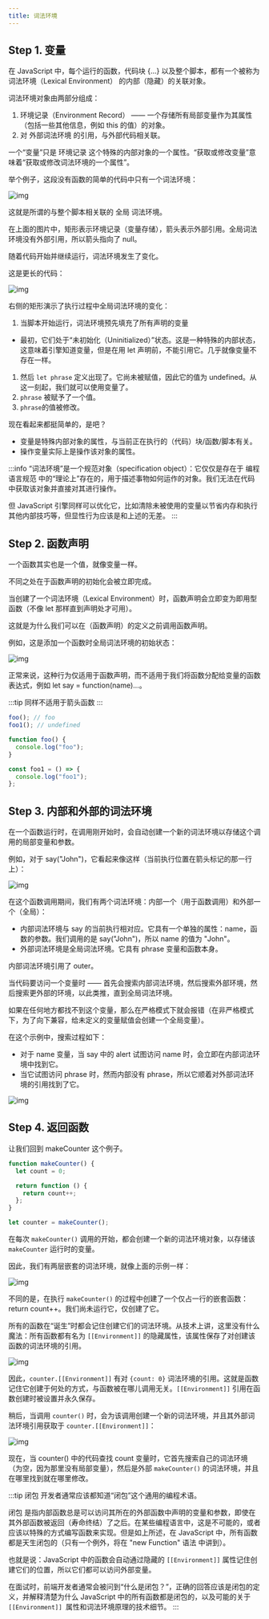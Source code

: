 ```yaml
---
title: 词法环境
---
```



<AuthorInfo />

## Step 1. 变量

在 JavaScript 中，每个运行的函数，代码块 {...} 以及整个脚本，都有一个被称为 词法环境（Lexical Environment） 的内部（隐藏）的关联对象。

词法环境对象由两部分组成：

1. 环境记录（Environment Record） —— 一个存储所有局部变量作为其属性（包括一些其他信息，例如 this 的值）的对象。
1. 对 外部词法环境 的引用，与外部代码相关联。

一个“变量”只是 环境记录 这个特殊的内部对象的一个属性。“获取或修改变量”意味着“获取或修改词法环境的一个属性”。

举个例子，这段没有函数的简单的代码中只有一个词法环境：

![img](https://zh.javascript.info/article/closure/lexical-environment-global.svg)

这就是所谓的与整个脚本相关联的 全局 词法环境。

在上面的图片中，矩形表示环境记录（变量存储），箭头表示外部引用。全局词法环境没有外部引用，所以箭头指向了 null。

随着代码开始并继续运行，词法环境发生了变化。

这是更长的代码：

![img](https://zh.javascript.info/article/closure/closure-variable-phrase.svg)

右侧的矩形演示了执行过程中全局词法环境的变化：

1. 当脚本开始运行，词法环境预先填充了所有声明的变量

- 最初，它们处于“未初始化（Uninitialized）”状态。这是一种特殊的内部状态，这意味着引擎知道变量，但是在用 let 声明前，不能引用它。几乎就像变量不存在一样。

1. 然后 `let phrase` 定义出现了。它尚未被赋值，因此它的值为 undefined。从这一刻起，我们就可以使用变量了。
1. `phrase` 被赋予了一个值。
1. `phrase`的值被修改。

现在看起来都挺简单的，是吧？

- 变量是特殊内部对象的属性，与当前正在执行的（代码）块/函数/脚本有关。
- 操作变量实际上是操作该对象的属性。

:::info
“词法环境”是一个规范对象（specification object）：它仅仅是存在于 编程语言规范 中的“理论上”存在的，用于描述事物如何运作的对象。我们无法在代码中获取该对象并直接对其进行操作。

但 JavaScript 引擎同样可以优化它，比如清除未被使用的变量以节省内存和执行其他内部技巧等，但显性行为应该是和上述的无差。
:::

## Step 2. 函数声明

一个函数其实也是一个值，就像变量一样。

不同之处在于函数声明的初始化会被立即完成。

当创建了一个词法环境（Lexical Environment）时，函数声明会立即变为即用型函数（不像 let 那样直到声明处才可用）。

这就是为什么我们可以在（函数声明）的定义之前调用函数声明。

例如，这是添加一个函数时全局词法环境的初始状态：

![img](https://zh.javascript.info/article/closure/closure-function-declaration.svg)

正常来说，这种行为仅适用于函数声明，而不适用于我们将函数分配给变量的函数表达式，例如 let say = function(name)...。

:::tip
同样不适用于箭头函数
:::

```js
foo(); // foo
foo1(); // undefined

function foo() {
  console.log("foo");
}

const foo1 = () => {
  console.log("foo1");
};
```

## Step 3. 内部和外部的词法环境

在一个函数运行时，在调用刚开始时，会自动创建一个新的词法环境以存储这个调用的局部变量和参数。

例如，对于 say("John")，它看起来像这样（当前执行位置在箭头标记的那一行上）：

![img](https://zh.javascript.info/article/closure/lexical-environment-simple.svg)

在这个函数调用期间，我们有两个词法环境：内部一个（用于函数调用）和外部一个（全局）：

- 内部词法环境与 say 的当前执行相对应。它具有一个单独的属性：name，函数的参数。我们调用的是 say("John")，所以 name 的值为 "John"。
- 外部词法环境是全局词法环境。它具有 phrase 变量和函数本身。

内部词法环境引用了 outer。

当代码要访问一个变量时 —— 首先会搜索内部词法环境，然后搜索外部环境，然后搜索更外部的环境，以此类推，直到全局词法环境。

如果在任何地方都找不到这个变量，那么在严格模式下就会报错（在非严格模式下，为了向下兼容，给未定义的变量赋值会创建一个全局变量）。

在这个示例中，搜索过程如下：

- 对于 name 变量，当 say 中的 alert 试图访问 name 时，会立即在内部词法环境中找到它。
- 当它试图访问 phrase 时，然而内部没有 phrase，所以它顺着对外部词法环境的引用找到了它。

![img](https://zh.javascript.info/article/closure/lexical-environment-simple-lookup.svg)

## Step 4. 返回函数

让我们回到 makeCounter 这个例子。

```js
function makeCounter() {
  let count = 0;

  return function () {
    return count++;
  };
}

let counter = makeCounter();
```

在每次 `makeCounter()` 调用的开始，都会创建一个新的词法环境对象，以存储该 `makeCounter` 运行时的变量。

因此，我们有两层嵌套的词法环境，就像上面的示例一样：

![img](https://zh.javascript.info/article/closure/closure-makecounter.svg)

不同的是，在执行 `makeCounter()` 的过程中创建了一个仅占一行的嵌套函数：return count++。我们尚未运行它，仅创建了它。

所有的函数在“诞生”时都会记住创建它们的词法环境。从技术上讲，这里没有什么魔法：所有函数都有名为 `[[Environment]]` 的隐藏属性，该属性保存了对创建该函数的词法环境的引用。

![img](https://zh.javascript.info/article/closure/closure-makecounter-environment.svg)

因此，`counter.[[Environment]]` 有对 `{count: 0}` 词法环境的引用。这就是函数记住它创建于何处的方式，与函数被在哪儿调用无关。`[[Environment]]` 引用在函数创建时被设置并永久保存。

稍后，当调用 `counter()` 时，会为该调用创建一个新的词法环境，并且其外部词法环境引用获取于 `counter.[[Environment]]`：

![img](https://zh.javascript.info/article/closure/closure-makecounter-nested-call.svg)

现在，当 counter() 中的代码查找 count 变量时，它首先搜索自己的词法环境（为空，因为那里没有局部变量），然后是外部 `makeCounter()` 的词法环境，并且在哪里找到就在哪里修改。

:::tip 闭包
开发者通常应该都知道“闭包”这个通用的编程术语。

闭包 是指内部函数总是可以访问其所在的外部函数中声明的变量和参数，即使在其外部函数被返回（寿命终结）了之后。在某些编程语言中，这是不可能的，或者应该以特殊的方式编写函数来实现。但是如上所述，在 JavaScript 中，所有函数都是天生闭包的（只有一个例外，将在 "new Function" 语法 中讲到）。

也就是说：JavaScript 中的函数会自动通过隐藏的 `[[Environment]]` 属性记住创建它们的位置，所以它们都可以访问外部变量。

在面试时，前端开发者通常会被问到“什么是闭包？”，正确的回答应该是闭包的定义，并解释清楚为什么 JavaScript 中的所有函数都是闭包的，以及可能的关于 `[[Environment]] `属性和词法环境原理的技术细节。
:::
